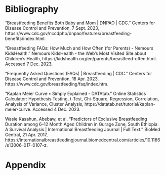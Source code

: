 # Bibliography  

“Breastfeeding Benefits Both Baby and Mom  | DNPAO | CDC.” Centers for Disease Control and Prevention, 7 Sept. 2023, https://www.cdc.gov/nccdphp/dnpao/features/breastfeeding-benefits/index.html.  

“Breastfeeding FAQs: How Much and How Often (for Parents) - Nemours KidsHealth.” Nemours KidsHealth - the Web’s Most Visited Site about Children’s Health, https://kidshealth.org/en/parents/breastfeed-often.html. Accessed 7 Dec. 2023.  

“Frequently Asked Questions (FAQs)  | Breastfeeding | CDC.” Centers for Disease Control and Prevention, 18 Apr. 2023, https://www.cdc.gov/breastfeeding/faq/index.htm.  

“Kaplan Meier Curve • Simply Explained - DATAtab.” Online Statistics Calculator: Hypothesis Testing, t-Test, Chi-Square, Regression, Correlation, Analysis of Variance, Cluster Analysis, https://datatab.net/tutorial/kaplan-meier-curve. Accessed 4 Dec. 2023.

Wasie Kasahun, Abebaw, et al. “Predictors of Exclusive Breastfeeding Duration among 6–12 Month Aged Children in Gurage Zone, South Ethiopia: A Survival Analysis | International Breastfeeding Journal | Full Text.” BioMed Central, 21 Apr. 2017, https://internationalbreastfeedingjournal.biomedcentral.com/articles/10.1186/s13006-017-0107-z.

\pagebreak
# Appendix  

